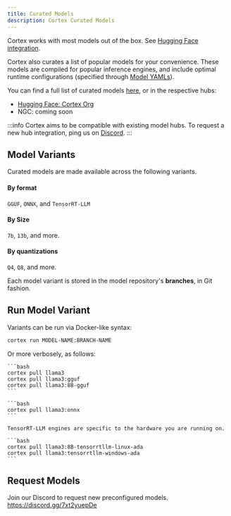 ```yaml
---
title: Curated Models
description: Cortex Curated Models
---
```



Cortex works with most models out of the box. See [Hugging Face integration](./hub/hugging-face.mdx). 

Cortex also curates a list of popular models for your convenience. These models are compiled for popular inference engines, and include optimal runtime configurations (specified through [Model YAMLs](./model-yaml.mdx)).

You can find a full list of curated models [here](/models), or in the respective hubs: 
- [Hugging Face: Cortex Org](https://huggingface.co/cortexso)
- NGC: coming soon

:::info
Cortex aims to be compatible with existing model hubs. 
To request a new hub integration, ping us on [Discord](https://discord.gg/xsfBmpgTTj).
:::

## Model Variants

Curated models are made available across the following variants. 

#### By format
`GGUF`, `ONNX`, and `TensorRT-LLM`

#### By Size
`7b`, `13b`, and more.

#### By quantizations
`Q4`, `Q8`, and more.

Each model variant is stored in the model repository's **branches**, in Git fashion. 

## Run Model Variant

Variants can be run via Docker-like syntax:

```bash
cortex run MODEL-NAME:BRANCH-NAME
```

Or more verbosely, as follows:

<Tabs>
  <TabItem  value="GGUF" label="GGUF" default>

    ```bash 
    cortex pull llama3
    cortex pull llama3:gguf
    cortex pull llama3:8B-gguf
    ```
  </TabItem>
  <TabItem value="ONNX" label="ONNX">

    ```bash 
    cortex pull llama3:onnx
    ```
  </TabItem>
  <TabItem value="TensorRT-LLM" label="TensorRT-LLM">
    
    TensorRT-LLM engines are specific to the hardware you are running on.

    ```bash 
    cortex pull llama3:8B-tensorrtllm-linux-ada
    cortex pull llama3:tensorrtllm-windows-ada
    ```
  </TabItem>
</Tabs>

## Request Models

Join our Discord to request new preconfigured models.
https://discord.gg/7xt2yuepDe
